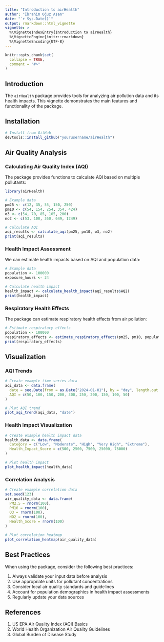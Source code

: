 ```yaml
---
title: "Introduction to airHealth"
author: "İbrahim Oğuz Asan"
date: "`r Sys.Date()`"
output: rmarkdown::html_vignette
vignette: >
  %\VignetteIndexEntry{Introduction to airHealth}
  %\VignetteEngine{knitr::rmarkdown}
  %\VignetteEncoding{UTF-8}
---
```


```r
knitr::opts_chunk$set(
  collapse = TRUE,
  comment = "#>"
)
```

## Introduction

The `airHealth` package provides tools for analyzing air pollution data and its health impacts. This vignette demonstrates the main features and functionality of the package.

## Installation

```r
# Install from GitHub
devtools::install_github("yourusername/airHealth")
```

## Air Quality Analysis

### Calculating Air Quality Index (AQI)

The package provides functions to calculate AQI based on multiple pollutants:

```r
library(airHealth)

# Example data
pm25 <- c(12, 35, 55, 150, 250)
pm10 <- c(54, 154, 254, 354, 424)
o3 <- c(54, 70, 85, 105, 200)
no2 <- c(53, 100, 360, 649, 1249)

# Calculate AQI
aqi_results <- calculate_aqi(pm25, pm10, o3, no2)
print(aqi_results)
```

### Health Impact Assessment

We can estimate health impacts based on AQI and population data:

```r
# Example data
population <- 100000
exposure_hours <- 24

# Calculate health impact
health_impact <- calculate_health_impact(aqi_results$AQI)
print(health_impact)
```

### Respiratory Health Effects

The package can estimate respiratory health effects from air pollution:

```r
# Estimate respiratory effects
population <- 100000
respiratory_effects <- estimate_respiratory_effects(pm25, pm10, population)
print(respiratory_effects)
```

## Visualization

### AQI Trends

```r
# Create example time series data
aqi_data <- data.frame(
  date = seq.Date(from = as.Date("2024-01-01"), by = "day", length.out = 10),
  AQI = c(50, 100, 150, 200, 300, 250, 200, 150, 100, 50)
)

# Plot AQI trend
plot_aqi_trend(aqi_data, "date")
```

### Health Impact Visualization

```r
# Create example health impact data
health_data <- data.frame(
  Category = c("Low", "Moderate", "High", "Very High", "Extreme"),
  Health_Impact_Score = c(500, 2500, 7500, 25000, 75000)
)

# Plot health impact
plot_health_impact(health_data)
```

### Correlation Analysis

```r
# Create example correlation data
set.seed(123)
air_quality_data <- data.frame(
  PM2.5 = rnorm(100),
  PM10 = rnorm(100),
  O3 = rnorm(100),
  NO2 = rnorm(100),
  Health_Score = rnorm(100)
)

# Plot correlation heatmap
plot_correlation_heatmap(air_quality_data)
```

## Best Practices

When using the package, consider the following best practices:

1. Always validate your input data before analysis
2. Use appropriate units for pollutant concentrations
3. Consider local air quality standards and guidelines
4. Account for population demographics in health impact assessments
5. Regularly update your data sources

## References

1. US EPA Air Quality Index (AQI) Basics
2. World Health Organization Air Quality Guidelines
3. Global Burden of Disease Study 